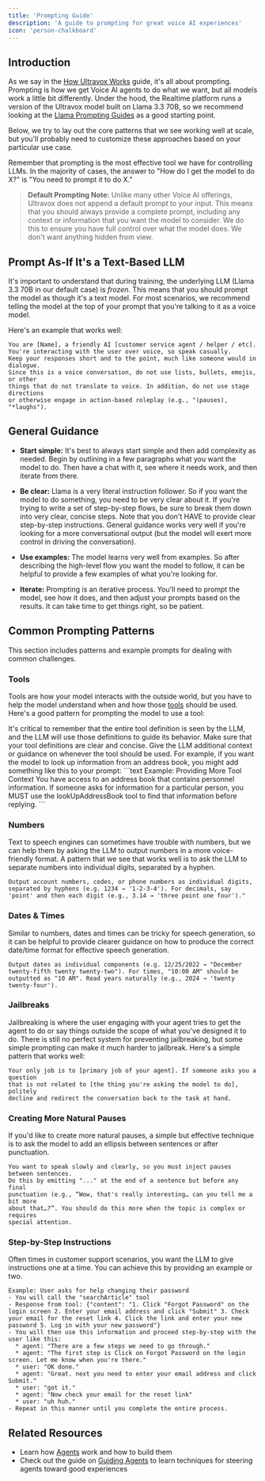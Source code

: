 ```yaml
---
title: 'Prompting Guide'
description: 'A guide to prompting for great voice AI experiences'
icon: 'person-chalkboard'
---
```


## Introduction

As we say in the [How Ultravox Works](/gettingstarted/how-ultravox-works#key-principles) guide, it's all about prompting. Prompting is how we get Voice AI agents to do what we want, but all models work a little bit differently. Under the hood, the Realtime platform runs a version of the Ultravox model built on Llama 3.3 70B, so we recommend looking at the [Llama Prompting Guides](https://www.llama.com/docs/how-to-guides/prompting/) as a good starting point.

Below, we try to lay out the core patterns that we see working well at scale, but you'll probably need to customize these approaches based on your particular use case.

Remember that prompting is the most effective tool we have for controlling LLMs. In the majority of cases, the answer to "How do I get the model to do X?" is "You need to prompt it to do X."

> **Default Prompting Note:** Unlike many other Voice AI offerings, Ultravox does not append a default prompt to your input. This means that you should always provide a complete prompt, including any context or information that you want the model to consider. We do this to ensure you have full control over what the model does. We don't want anything hidden from view.

## Prompt As-If It's a Text-Based LLM
It's important to understand that during training, the underlying LLM (Llama 3.3 70B in our default case) is *frozen*. This means that you should prompt the model as though it's a text model. For most scenarios, we recommend telling the model at the top of your prompt that you're talking to it as a voice model.

Here's an example that works well:

```text Example: General Voice Prompt
You are [Name], a friendly AI [customer service agent / helper / etc].
You're interacting with the user over voice, so speak casually.
Keep your responses short and to the point, much like someone would in dialogue. 
Since this is a voice conversation, do not use lists, bullets, emojis, or other 
things that do not translate to voice. In addition, do not use stage directions 
or otherwise engage in action-based roleplay (e.g., "(pauses), "*laughs").
```

## General Guidance

- **Start simple:** It's best to always start simple and then add complexity as needed. Begin by outlining in a few paragraphs what you want the model to do. Then have a chat with it, see where it needs work, and then iterate from there.

- **Be clear:** Llama is a very literal instruction follower. So if you want the model to do something, you need to be very clear about it. If you're trying to write a set of step-by-step flows, be sure to break them down into very clear, concise steps. Note that you don't HAVE to provide clear step-by-step instructions. General guidance works very well if you're looking for a more conversational output (but the model will exert more control in driving the conversation).

- **Use examples:** The model learns very well from examples. So after describing the high-level flow you want the model to follow, it can be helpful to provide a few examples of what you're looking for.

- **Iterate:** Prompting is an iterative process. You'll need to prompt the model, see how it does, and then adjust your prompts based on the results. It can take time to get things right, so be patient.

## Common Prompting Patterns
This section includes patterns and example prompts for dealing with common challenges.

### Tools
Tools are how your model interacts with the outside world, but you have to help the model understand when and how those [tools](/tools/overview) should be used. Here's a good pattern for prompting the model to use a tool:

<Steps>
  <Step title="Use Good Tool Definitions">
    It's critical to remember that the entire tool definition is seen by the LLM, and the LLM will use those definitions to guide its behavior. Make sure that your tool definitions are clear and concise.
  </Step>
  <Step title="Prompt for More Context">
   Give the LLM additional context or guidance on whenever the tool should be used. For example, if you want the model to look up information from an address book, you might add something like this to your prompt:
  ```text Example: Providing More Tool Context
  You have access to an address book that contains personnel information. 
  If someone asks for information for a particular person, you MUST use 
  the lookUpAddressBook tool to find that information before replying.
  ```
  </Step>
</Steps>

### Numbers
Text to speech engines can sometimes have trouble with numbers, but we can help them by asking the LLM to output numbers in a more voice-friendly format. A pattern that we see that works well is to ask the LLM to separate numbers into individual digits, separated by a hyphen.

```text Example: Speaking Numbers
Output account numbers, codes, or phone numbers as individual digits, separated by hyphens (e.g. 1234 → '1-2-3-4'). For decimals, say 'point' and then each digit (e.g., 3.14 → 'three point one four')."
```

### Dates & Times
Similar to numbers, dates and times can be tricky for speech generation, so it can be helpful to provide clearer guidance on how to produce the correct date/time format for effective speech generation.

```text Example: Reading Out Dates
Output dates as individual components (e.g. 12/25/2022 → "December twenty-fifth twenty twenty-two"). For times, "10:00 AM" should be outputted as "10 AM". Read years naturally (e.g., 2024 → 'twenty twenty-four').
```

### Jailbreaks
Jailbreaking is where the user engaging with your agent tries to get the agent to do or say things outside the scope of what you've designed it to do. There is still no perfect system for preventing jailbreaking, but some simple prompting can make it much harder to jailbreak. Here's a simple pattern that works well:

```text Example: Minimizing Jailbreaking
Your only job is to [primary job of your agent]. If someone asks you a question 
that is not related to [the thing you're asking the model to do], politely 
decline and redirect the conversation back to the task at hand.
```

### Creating More Natural Pauses
If you'd like to create more natural pauses, a simple but effective technique is to ask the model to add an ellipsis between sentences or after punctuation.

```text Example: Speaking with Pauses
You want to speak slowly and clearly, so you must inject pauses between sentences. 
Do this by emitting "..." at the end of a sentence but before any final 
punctuation (e.g., “Wow, that's really interesting… can you tell me a bit more 
about that…?”. You should do this more when the topic is complex or requires 
special attention.
```


### Step-by-Step Instructions
Often times in customer support scenarios, you want the LLM to give instructions one at a time. You can achieve this by providing an example or two.

```text Example: Step-by-Step Help
Example: User asks for help changing their password
- You will call the "searchArticle" tool
- Response from tool: {"content": "1. Click "Forgot Password" on the login screen 2. Enter your email address and click "Submit" 3. Check your email for the reset link 4. Click the link and enter your new password 5. Log in with your new password"}
- You will then use this information and proceed step-by-step with the user like this:
  * agent: "There are a few steps we need to go through."
  * agent: "The first step is Click on Forgot Password on the login screen. Let me know when you're there."
  * user: "OK done."
  * agent: "Great. next you need to enter your email address and click Submit."
  * user: "got it."
  * agent: "Now check your email for the reset link"
  * user: "uh huh."
- Repeat in this manner until you complete the entire process.
```

## Related Resources

- Learn how [Agents](/agents/overview) work and how to build them
- Check out the guide on [Guiding Agents](/agents/guidingagents) to learn techniques for steering agents toward good experiences